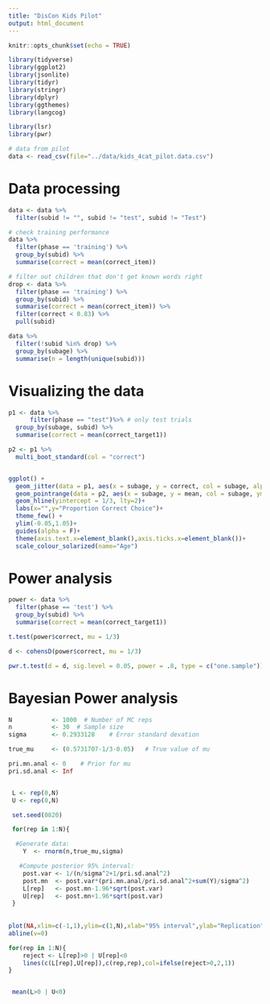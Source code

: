 ```yaml
---
title: "DisCon Kids Pilot"
output: html_document
---
```


```r
knitr::opts_chunk$set(echo = TRUE)

library(tidyverse)
library(ggplot2)
library(jsonlite)
library(tidyr)
library(stringr)
library(dplyr)
library(ggthemes)
library(langcog)

library(lsr)
library(pwr)

```

```r
# data from pilot
data <- read_csv(file="../data/kids_4cat_pilot.data.csv")
```
# Data processing
```r
data <- data %>% 
  filter(subid != "", subid != "test", subid != "Test")

# check training performance
data %>%
  filter(phase == 'training') %>%
  group_by(subid) %>%
  summarise(correct = mean(correct_item))

# filter out children that don't get known words right
drop <- data %>%
  filter(phase == 'training') %>%
  group_by(subid) %>%
  summarise(correct = mean(correct_item)) %>%
  filter(correct < 0.83) %>%
  pull(subid)

data %>%
  filter(!subid %in% drop) %>%
  group_by(subage) %>%
  summarise(n = length(unique(subid)))

```

# Visualizing the data

```r
p1 <- data %>%
      filter(phase == "test")%>% # only test trials
  group_by(subage, subid) %>%
  summarise(correct = mean(correct_target1)) 

p2 <- p1 %>%
  multi_boot_standard(col = "correct")


ggplot() +
  geom_jitter(data = p1, aes(x = subage, y = correct, col = subage, alpha = .2),width = .3,height = .025)+
  geom_pointrange(data = p2, aes(x = subage, y = mean, col = subage, ymin = ci_lower, ymax = ci_upper),size = .8)+
  geom_hline(yintercept = 1/3, lty=2)+
  labs(x="",y="Proportion Correct Choice")+
  theme_few() +
  ylim(-0.05,1.05)+
  guides(alpha = F)+ 
  theme(axis.text.x=element_blank(),axis.ticks.x=element_blank())+
  scale_colour_solarized(name="Age")
```

# Power analysis
``` r
power <- data %>%
  filter(phase == 'test') %>%
  group_by(subid) %>%
  summarise(correct = mean(correct_target1))

t.test(power$correct, mu = 1/3)

d <- cohensD(power$correct, mu = 1/3)

pwr.t.test(d = d, sig.level = 0.05, power = .8, type = c("one.sample"))
```

# Bayesian Power analysis

```r
N           <- 1000  # Number of MC reps
n           <- 30  # Sample size
sigma       <- 0.2933128    # Error standard devation

true_mu     <- (0.5731707-1/3-0.05)	  # True value of mu

pri.mn.anal <- 0    # Prior for mu
pri.sd.anal <- Inf


 L <- rep(0,N)
 U <- rep(0,N)

 set.seed(0820)

 for(rep in 1:N){

  #Generate data:
    Y  <- rnorm(n,true_mu,sigma)

   #Compute posterior 95% interval:
    post.var <- 1/(n/sigma^2+1/pri.sd.anal^2)
    post.mn  <- post.var*(pri.mn.anal/pri.sd.anal^2+sum(Y)/sigma^2)
    L[rep]   <- post.mn-1.96*sqrt(post.var)
    U[rep]   <- post.mn+1.96*sqrt(post.var)
 }
 
 
plot(NA,xlim=c(-1,1),ylim=c(1,N),xlab="95% interval",ylab="Replication")
abline(v=0)

for(rep in 1:N){
    reject <- L[rep]>0 | U[rep]<0
    lines(c(L[rep],U[rep]),c(rep,rep),col=ifelse(reject>0,2,1))
}


 mean(L>0 | U<0)
```